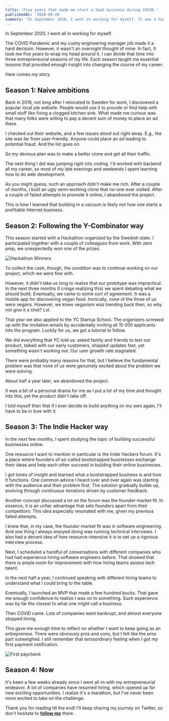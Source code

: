 ```yaml
---
title: 'Five years that made me start a SaaS business during COVID.'
publishedAt: '2020-09-26'
summary: "In September 2020, I went on working for myself. It was a hard decision. The COVID Pandemic was still out there, and I had to give up my cushy engineering manager job at a hot FinTech company. However, it wasn't an overnight thought."
---
```


In September 2020, I went all in working for myself.

The COVID Pandemic and my cushy engineering manager job made it a hard decision. However, it wasn't an overnight thought of mine. In fact, It took me five years to wrap my head around it. I can divide that time into three entrepreneurial seasons of my life. Each season taught me essential lessons that provided enough insight into changing the course of my career.

Here comes my story.

## Season 1: Naive ambitions

Back in 2016, not long after I relocated to Sweden for work, I discovered a popular local job website. People would use it to provide or find help with small stuff like fixing a clogged kitchen sink. What made me curious was that many folks were willing to pay a decent sum of money to place an ad there.

I checked out their website, and a few issues stood out right away. E.g., the site was far from user-friendly. Anyone could place an ad leading to potential fraud. And the list goes on.

So my devious plan was to make a better clone and get all their traffic.

The next thing I did was jumping right into coding. I'd worked with backend all my career, so most of my late evenings and weekends I spent learning how to do web development.

As you might guess, such an approach didn't make me rich. After a couple of months, I built an ugly semi-working clone that no-one ever visited. After a couple of failed attempts to promote it online, I abandoned the project.

This is how I learned that building in a vacuum is likely not how one starts a profitable Internet business.

## Season 2: Following the Y-Combinator way

This season started with a Hackathon organized by the Swedish state. I participated together with a couple of colleagues from work. With zero prep, we unexpectedly won one of the prizes.

![Hackathon Winners](/static/images/five-years-that-made-me-start-a-saas-business-during-covid/hackathon.jpg)

To collect the cash, though, the condition was to continue working on our project, which we were fine with.

However, it didn't take us long to realize that our prototype was impractical. In the next three months (I cringe realizing this) we spent debating what we should build. Eventually, we came to some sort of agreement. It was a mobile app for discovering vegan food. Ironically, none of the three of us were vegans. However, we knew veganism was trending back then, so why not give it a shot? Lol.

That year we also applied to the YC Startup School. The organizers screwed up with the invitation emails by accidentally inviting all 15 000 applicants into the program. Luckily for us, we got a tutorial to follow.

We did everything that YC told us: asked family and friends to test our product, talked with our early customers, shipped updates fast, yet something wasn't working out. Our user growth rate stagnated.

There were probably many reasons for that, but I believe the fundamental problem was that none of us were genuinely excited about the problem we were solving.

About half a year later, we abandoned the project.

It was a bit of a personal drama for me as I put a lot of my time and thought into this, yet the product didn't take off.

I told myself then that if I ever decide to build anything on my own again, I'll have to be in love with it.

## Season 3: The Indie Hacker way

In the next few months, I spent studying the topic of building successful businesses online.

One resource I want to mention in particular is the Indie Hackers forum. It's a place where founders of so-called bootstrapped businesses exchange their ideas and help each other succeed in building their online businesses.

I got tones of insight and learned what a bootstrapped business is and how it functions. One common advice I heard over and over again was starting with the audience and their problem first. The solution gradually builds up, evolving through continuous iterations driven by customer feedback.

Another concept discussed a lot on the forum was the founder-market fit. In essence, it is an unfair advantage that sets founders apart from their competitors. This idea especially resonated with me, given my previous failed attempts.

I knew that, in my case, the founder-market fit was in software engineering. And one thing I always enjoyed doing was running technical interviews. I also had a decent idea of how resource-intensive it is to set up a rigorous interview process.

Next, I scheduled a handful of conversations with different companies who had had experience hiring software engineers before. That showed that there is ample room for improvement with how hiring teams assess tech talent.

In the next half a year, I continued speaking with different hiring teams to understand what I could bring to the table.

Eventually, I launched an MVP that made a few hundred bucks. That gave me enough confidence to realize I was on to something. Such experience was by far the closest to what one might call a business.

Then COVID came. Lots of companies went bankrupt, and almost everyone stopped hiring.

This gave me enough time to reflect on whether I want to keep going as an entrepreneur. There were obviously pros and cons, but I felt like the pros part outweighed. I still remember that extraordinary feeling when I got my first payment notification.

![First paycheck](/static/images/five-years-that-made-me-start-a-saas-business-during-covid/first-paycheck.png)

## Season 4: Now

It's been a few weeks already since I went all-in with my entrepreneurial endeavor. A lot of companies have resumed hiring, which opened up for new exciting opportunities. I realize it's a marathon, but I've never been more excited to take on the challenge.

Thank you for reading till the end! I'll keep sharing my journey on Twitter, so don't hesitate to <b>[follow me](https://twitter.com/fenskexyz)</b> there.
